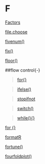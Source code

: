# F {-}

[Factors](https://linkedin-learning.pxf.io/rweekly_factor)

[file.choose](https://linkedin-learning.pxf.io/rweekly_filechoose)

[fivenum()](https://linkedin-learning.pxf.io/rweekly_pipeline)

[fix()](https://linkedin-learning.pxf.io/rweekly_editfix)

[floor()](https://linkedin-learning.pxf.io/rweekly_round)

##flow control{-}

>[for{}](https://linkedin-learning.pxf.io/rweekly_forloop)

>[ifelse()](https://linkedin-learning.pxf.io/rweekly_ifelse)

>[stopifnot](https://linkedin-learning.pxf.io/rweekly_stopifnot)

>[switch()](https://linkedin-learning.pxf.io/rweekly_switch)

>[while(){}](https://linkedin-learning.pxf.io/rweekly_while)

[for {}](https://linkedin-learning.pxf.io/rweekly_forloop)

[formatR](https://linkedin-learning.pxf.io/rweekly_styleguides)

[fortune()](https://linkedin-learning.pxf.io/rweekly_fun)

[fourfoldplot()](https://linkedin-learning.pxf.io/rweekly_fourfoldplot)

